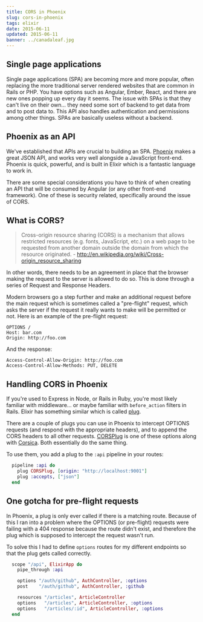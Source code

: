 ```yaml
---
title: CORS in Phoenix
slug: cors-in-phoenix
tags: elixir
date: 2015-06-11
updated: 2015-06-11
banner: ../canadaleaf.jpg
---
```


## Single page applications

Single page applications (SPA) are becoming more and more popular, often replacing the more traditional server rendered websites that are common in Rails or PHP. You have options such as Angular, Ember, React, and there are new ones popping up every day it seems. The issue with SPAs is that they can't live on their own... they need some sort of backend to get data from and to post data to. This API also handles authentication and permissions among other things. SPAs are basically useless without a backend.

## Phoenix as an API

We've established that APIs are crucial to building an SPA. [Phoenix](http://www.phoenixframework.org/) makes a great JSON API, and works very well alongside a JavaScript front-end. Phoenix is quick, powerful, and is built in Elixir which is a fantastic language to work in.

There are some special considerations you have to think of when creating an API that will be consumed by Angular (or any other front-end framework). One of these is security related, specifically around the issue of CORS.

## What is CORS?

> Cross-origin resource sharing (CORS) is a mechanism that allows restricted resources (e.g. fonts, JavaScript, etc.) on a web page to be requested from another domain outside the domain from which the resource originated. - http://en.wikipedia.org/wiki/Cross-origin_resource_sharing

In other words, there needs to be an agreement in place that the browser making the request to the server is allowed to do so. This is done through a series of Request and Response Headers.

Modern browsers go a step further and make an additional request before the main request which is sometimes called a "pre-flight" request, which asks the server if the request it really wants to make will be permitted or not. Here is an example of the pre-flight request:

```
OPTIONS /
Host: bar.com
Origin: http://foo.com
```

And the response:

```
Access-Control-Allow-Origin: http://foo.com
Access-Control-Allow-Methods: PUT, DELETE
```

## Handling CORS in Phoenix

If you're used to Express in Node, or Rails in Ruby, you're most likely familiar with middleware... or maybe familiar with `before_action` filters in Rails. Elixir has something similar which is called [plug](https://github.com/elixir-lang/plug).

There are a couple of plugs you can use in Phoenix to intercept OPTIONS requests (and respond with the appropriate headers), and to append the CORS headers to all other requests. [CORSPlug](https://github.com/mschae/cors_plug) is one of these options along with [Corsica](https://github.com/whatyouhide/corsica/). Both essentially do the same thing.

To use them, you add a plug to the `:api` pipeline in your routes:

```elixir
  pipeline :api do
    plug CORSPlug, [origin: "http://localhost:9001"]
    plug :accepts, ["json"]
  end
```

## One gotcha for pre-flight requests

In Phoenix, a plug is only ever called if there is a matching route. Because of this I ran into a problem where the OPTIONS (or pre-flight) requests were failing with a 404 response because the route didn't exist, and therefore the plug which is supposed to intercept the request wasn't run.

To solve this I had to define `options` routes for my different endpoints so that the plug gets called correctly.

```elixir
  scope "/api", ElixirApp do
    pipe_through :api

    options "/auth/github", AuthController, :options
    post    "/auth/github", AuthController, :github

    resources "/articles", ArticleController
    options   "/articles", ArticleController, :options
    options   "/articles/:id", ArticleController, :options
  end
```

